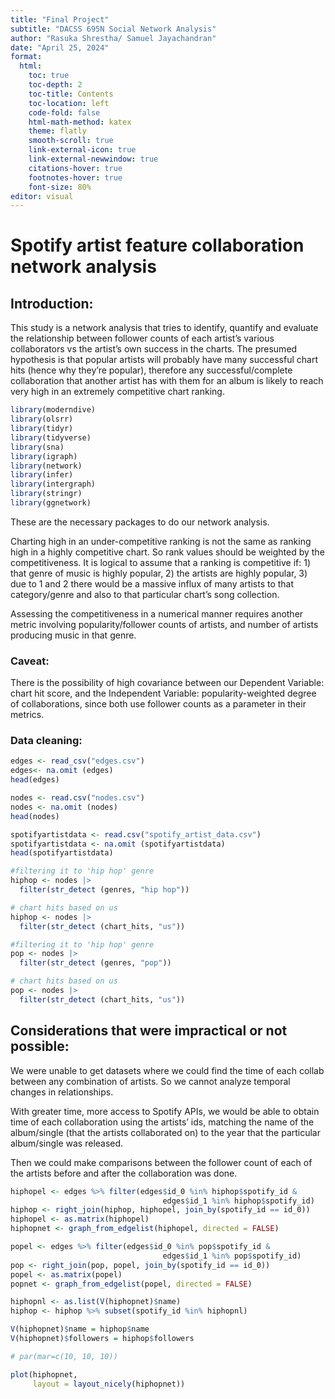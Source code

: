 ```yaml
---
title: "Final Project"
subtitle: "DACSS 695N Social Network Analysis"
author: "Rasuka Shrestha/ Samuel Jayachandran"
date: "April 25, 2024"
format: 
  html:
    toc: true
    toc-depth: 2
    toc-title: Contents
    toc-location: left
    code-fold: false
    html-math-method: katex
    theme: flatly
    smooth-scroll: true
    link-external-icon: true
    link-external-newwindow: true
    citations-hover: true
    footnotes-hover: true
    font-size: 80%
editor: visual
---
```


# Spotify artist feature collaboration network analysis

## Introduction:

This study is a network analysis that tries to identify, quantify and evaluate the relationship between follower counts of each artist's various collaborators vs the artist's own success in the charts. The presumed hypothesis is that popular artists will probably have many successful chart hits (hence why they're popular), therefore any successful/complete collaboration that another artist has with them for an album is likely to reach very high in an extremely competitive chart ranking.

```r
library(moderndive)
library(olsrr)
library(tidyr)
library(tidyverse)
library(sna)
library(igraph)
library(network)
library(infer)
library(intergraph)
library(stringr)
library(ggnetwork)
```

These are the necessary packages to do our network analysis.

Charting high in an under-competitive ranking is not the same as ranking high in a highly competitive chart. So rank values should be weighted by the competitiveness. It is logical to assume that a ranking is competitive if: 1) that genre of music is highly popular, 2) the artists are highly popular, 3) due to 1 and 2 there would be a massive influx of many artists to that category/genre and also to that particular chart's song collection.

Assessing the competitiveness in a numerical manner requires another metric involving popularity/follower counts of artists, and number of artists producing music in that genre.

### Caveat:

There is the possibility of high covariance between our Dependent Variable: chart hit score, and the Independent Variable: popularity-weighted degree of collaborations, since both use follower counts as a parameter in their metrics.

### Data cleaning:

```r
edges <- read_csv("edges.csv")
edges<- na.omit (edges)
head(edges)

nodes <- read.csv("nodes.csv")
nodes <- na.omit (nodes)
head(nodes)

spotifyartistdata <- read.csv("spotify_artist_data.csv")
spotifyartistdata <- na.omit (spotifyartistdata)
head(spotifyartistdata)

#filtering it to 'hip hop' genre 
hiphop <- nodes |>
  filter(str_detect (genres, "hip hop"))

# chart hits based on us
hiphop <- nodes |>
  filter(str_detect (chart_hits, "us"))

#filtering it to 'hip hop' genre 
pop <- nodes |>
  filter(str_detect (genres, "pop"))

# chart hits based on us
pop <- nodes |>
  filter(str_detect (chart_hits, "us"))
```

## Considerations that were impractical or not possible:

We were unable to get datasets where we could find the time of each collab between any combination of artists. So we cannot analyze temporal changes in relationships.

With greater time, more access to Spotify APIs, we would be able to obtain time of each collaboration using the artists' ids, matching the name of the album/single (that the artists collaborated on) to the year that the particular album/single was released.

Then we could make comparisons between the follower count of each of the artists before and after the collaboration was done.

```r

hiphopel <- edges %>% filter(edges$id_0 %in% hiphop$spotify_id &
                                  edges$id_1 %in% hiphop$spotify_id)
hiphop <- right_join(hiphop, hiphopel, join_by(spotify_id == id_0))
hiphopel <- as.matrix(hiphopel)
hiphopnet <- graph_from_edgelist(hiphopel, directed = FALSE)

popel <- edges %>% filter(edges$id_0 %in% pop$spotify_id &
                                  edges$id_1 %in% pop$spotify_id)
pop <- right_join(pop, popel, join_by(spotify_id == id_0))
popel <- as.matrix(popel)
popnet <- graph_from_edgelist(popel, directed = FALSE)

hiphopnl <- as.list(V(hiphopnet)$name)
hiphop <- hiphop %>% subset(spotify_id %in% hiphopnl)
```

```r
V(hiphopnet)$name = hiphop$name
V(hiphopnet)$followers = hiphop$followers
```

```r
# par(mar=c(10, 10, 10))

plot(hiphopnet,
     layout = layout_nicely(hiphopnet))
```
